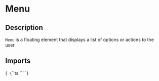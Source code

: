 
<Meta title="Components/Menu" of={MenuStories} />

# Menu

## Description

`Menu` is a floating element that displays a list of options or actions to the user.

## Imports

<Markdown>{`
\`\`\`ts
\`\`\`
`}</Markdown>

<Primary />

<ArgTypes of={Menu} />
